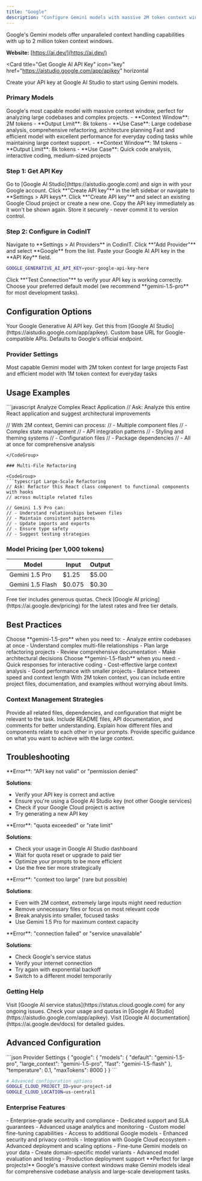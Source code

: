 ```yaml
---
title: "Google"
description: "Configure Gemini models with massive 2M token context windows for handling large codebases"
---
```


Google's Gemini models offer unparalleled context handling capabilities with up to 2 million token context windows.

**Website:** [https://ai.dev/](https://ai.dev/)


<Card
  title="Get Google AI API Key"
  icon="key"
  href="https://aistudio.google.com/app/apikey"
  horizontal
>
  Create your API key at Google AI Studio to start using Gemini models.
</Card>


### Primary Models

<ParamField name="gemini-2.5-pro" type="chat">
  Google's most capable model with massive context window, perfect for analyzing large codebases and complex projects.
  - **Context Window**: 2M tokens
  - **Output Limit**: 8k tokens
  - **Use Case**: Large codebase analysis, comprehensive refactoring, architecture planning
</ParamField>

<ParamField name="gemini-2.5-flash" type="chat">
  Fast and efficient model with excellent performance for everyday coding tasks while maintaining large context support.
  - **Context Window**: 1M tokens
  - **Output Limit**: 8k tokens
  - **Use Case**: Quick code analysis, interactive coding, medium-sized projects
</ParamField>


### Step 1: Get API Key

<Steps>
<Step title="Visit Google AI Studio">
  Go to [Google AI Studio](https://aistudio.google.com) and sign in with your Google account.
</Step>

<Step title="Create API Key">
  Click **"Create API key"** in the left sidebar or navigate to **Settings > API keys**.
</Step>

<Step title="Generate Key">
  Click **"Create API key"** and select an existing Google Cloud project or create a new one.
</Step>

<Step title="Copy and Store Key">
  <Warning>
    Copy the API key immediately as it won't be shown again. Store it securely - never commit it to version control.
  </Warning>
</Step>
</Steps>

### Step 2: Configure in CodinIT

<Steps>
<Step title="Open Settings">
  Navigate to **Settings > AI Providers** in CodinIT.
</Step>

<Step title="Add Google Provider">
  Click **"Add Provider"** and select **Google** from the list.
</Step>

<Step title="Enter API Key">
  Paste your Google AI API key in the **API Key** field.

  ```bash
  GOOGLE_GENERATIVE_AI_API_KEY=your-google-api-key-here
  ```
</Step>

<Step title="Test Connection">
  Click **"Test Connection"** to verify your API key is working correctly.
</Step>

<Step title="Set Default Model">
  Choose your preferred default model (we recommend **gemini-1.5-pro** for most development tasks).
</Step>
</Steps>

## Configuration Options

<ParamField name="GOOGLE_GENERATIVE_AI_API_KEY" type="string" required>
  Your Google Generative AI API key. Get this from [Google AI Studio](https://aistudio.google.com/app/apikey).
</ParamField>

<ParamField name="GOOGLE_BASE_URL" type="string">
  Custom base URL for Google-compatible APIs. Defaults to Google's official endpoint.
</ParamField>

### Provider Settings

<Expandable title="Available Models">
  <ResponseField name="gemini-1.5-pro" type="string">
    Most capable Gemini model with 2M token context for large projects
  </ResponseField>

  <ResponseField name="gemini-1.5-flash" type="string">
    Fast and efficient model with 1M token context for everyday tasks
  </ResponseField>
</Expandable>

## Usage Examples

<CodeGroup>
```javascript Analyze Complex React Application
// Ask: Analyze this entire React application and suggest architectural improvements

// With 2M context, Gemini can process:
// - Multiple component files
// - Complex state management
// - API integration patterns
// - Styling and theming systems
// - Configuration files
// - Package dependencies
// - All at once for comprehensive analysis
```
</CodeGroup>

### Multi-File Refactoring

<CodeGroup>
```typescript Large-Scale Refactoring
// Ask: Refactor this React class component to functional components with hooks
// across multiple related files

// Gemini 1.5 Pro can:
// - Understand relationships between files
// - Maintain consistent patterns
// - Update imports and exports
// - Ensure type safety
// - Suggest testing strategies
```
</CodeGroup>

### Model Pricing (per 1,000 tokens)

| Model | Input | Output |
|-------|-------|--------|
| Gemini 1.5 Pro | $1.25 | $5.00 |
| Gemini 1.5 Flash | $0.075 | $0.30 |

<Note>
  Free tier includes generous quotas. Check [Google AI pricing](https://ai.google.dev/pricing) for the latest rates and free tier details.
</Note>

## Best Practices

<Steps>
<Step title="Use Gemini 1.5 Pro for Large Projects">
  Choose **gemini-1.5-pro** when you need to:
  - Analyze entire codebases at once
  - Understand complex multi-file relationships
  - Plan large refactoring projects
  - Review comprehensive documentation
  - Make architectural decisions
</Step>

<Step title="Use Gemini 1.5 Flash for Speed">
  Choose **gemini-1.5-flash** when you need:
  - Quick responses for interactive coding
  - Cost-effective large context analysis
  - Good performance with smaller projects
  - Balance between speed and context length
</Step>

<Step title="Optimize Context Usage">
  <Tip>
    With 2M token context, you can include entire project files, documentation, and examples without worrying about limits.
  </Tip>
</Step>
</Steps>

### Context Management Strategies

<CardGroup cols={2}>
  <Card title="Include Relevant Files" icon="files">
    Provide all related files, dependencies, and configuration that might be relevant to the task.
  </Card>
  <Card title="Add Documentation" icon="book">
    Include README files, API documentation, and comments for better understanding.
  </Card>
  <Card title="Specify Relationships" icon="git-branch">
    Explain how different files and components relate to each other in your prompts.
  </Card>
  <Card title="Use Clear Instructions" icon="target">
    Provide specific guidance on what you want to achieve with the large context.
  </Card>
</CardGroup>

## Troubleshooting

<AccordionGroup>
<Accordion title="API Key Issues">
  **Error**: "API key not valid" or "permission denied"

  **Solutions**:
  - Verify your API key is correct and active
  - Ensure you're using a Google AI Studio key (not other Google services)
  - Check if your Google Cloud project is active
  - Try generating a new API key
</Accordion>

<Accordion title="Quota Exceeded">
  **Error**: "quota exceeded" or "rate limit"

  **Solutions**:
  - Check your usage in Google AI Studio dashboard
  - Wait for quota reset or upgrade to paid tier
  - Optimize your prompts to be more efficient
  - Use the free tier more strategically
</Accordion>

<Accordion title="Model Context Limits">
  **Error**: "context too large" (rare but possible)

  **Solutions**:
  - Even with 2M context, extremely large inputs might need reduction
  - Remove unnecessary files or focus on most relevant code
  - Break analysis into smaller, focused tasks
  - Use Gemini 1.5 Pro for maximum context capacity
</Accordion>

<Accordion title="Connection Errors">
  **Error**: "connection failed" or "service unavailable"

  **Solutions**:
  - Check Google's service status
  - Verify your internet connection
  - Try again with exponential backoff
  - Switch to a different model temporarily
</Accordion>
</AccordionGroup>

### Getting Help

<Steps>
<Step title="Check Google AI Status">
  Visit [Google AI service status](https://status.cloud.google.com) for any ongoing issues.
</Step>

<Step title="Review Quotas">
  Check your usage and quotas in [Google AI Studio](https://aistudio.google.com/app/apikey).
</Step>

<Step title="Consult Documentation">
  Visit [Google AI documentation](https://ai.google.dev/docs) for detailed guides.
</Step>
</Steps>

## Advanced Configuration

<CodeGroup>
```json Provider Settings
{
  "google": {
    "models": {
      "default": "gemini-1.5-pro",
      "large_context": "gemini-1.5-pro",
      "fast": "gemini-1.5-flash"
    },
    "temperature": 0.1,
    "maxTokens": 8000
  }
}
```

```bash Environment Variables
# Advanced configuration options
GOOGLE_CLOUD_PROJECT_ID=your-project-id
GOOGLE_CLOUD_LOCATION=us-central1
```
</CodeGroup>

### Enterprise Features

<AccordionGroup>
<Accordion title="Google Cloud Integration">
  - Enterprise-grade security and compliance
  - Dedicated support and SLA guarantees
  - Advanced usage analytics and monitoring
  - Custom model fine-tuning capabilities
</Accordion>

<Accordion title="Vertex AI">
  - Access to additional Google models
  - Enhanced security and privacy controls
  - Integration with Google Cloud ecosystem
  - Advanced deployment and scaling options
</Accordion>

<Accordion title="Custom Model Training">
  - Fine-tune Gemini models on your data
  - Create domain-specific model variants
  - Advanced model evaluation and testing
  - Production deployment support
</Accordion>
</AccordionGroup>

<Note>
  **Perfect for large projects!** Google's massive context windows make Gemini models ideal for comprehensive codebase analysis and large-scale development tasks.
</Note>
